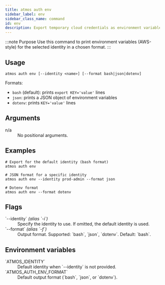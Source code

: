 ```yaml
---
title: atmos auth env
sidebar_label: env
sidebar_class_name: command
id: env
description: Export temporary cloud credentials as environment variables for the selected identity.
---
```


:::note Purpose
Use this command to print environment variables (AWS-style) for the selected identity in a chosen format.
:::

<Screengrab title="atmos auth env --help" slug="atmos-auth-env--help" />

## Usage

```shell
atmos auth env [--identity <name>] [--format bash|json|dotenv]
```

Formats:
- `bash` (default): prints `export KEY='value'` lines
- `json`: prints a JSON object of environment variables
- `dotenv`: prints `KEY='value'` lines

## Arguments

<dl>
  <dt>n/a</dt>
  <dd>No positional arguments.</dd>
</dl>

## Examples

```shell
# Export for the default identity (bash format)
atmos auth env

# JSON format for a specific identity
atmos auth env --identity prod-admin --format json

# Dotenv format
atmos auth env --format dotenv
```

## Flags

<dl>
  <dt>`--identity` <em>(alias `-i`)</em></dt>
  <dd>Specify the identity to use. If omitted, the default identity is used.</dd>

  <dt>`--format` <em>(alias `-f`)</em></dt>
  <dd>Output format. Supported: `bash`, `json`, `dotenv`. Default: `bash`.</dd>
</dl>

## Environment variables

<dl>
  <dt>`ATMOS_IDENTITY`</dt>
  <dd>Default identity when `--identity` is not provided.</dd>

  <dt>`ATMOS_AUTH_ENV_FORMAT`</dt>
  <dd>Default output format (`bash`, `json`, or `dotenv`).</dd>
</dl>
